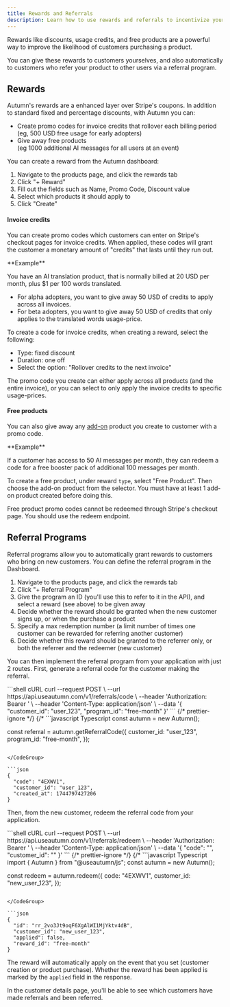 ```yaml
---
title: Rewards and Referrals
description: Learn how to use rewards and referrals to incentivize your customers.
---
```


Rewards like discounts, usage credits, and free products are a powerful way to improve the likelihood of customers purchasing a product.

You can give these rewards to customers yourselves, and also automatically to customers who refer your product to other users via a referral program.

## Rewards

Autumn's rewards are a enhanced layer over Stripe's coupons. In addition to standard fixed and percentage discounts, with Autumn you can:

- Create promo codes for invoice credits that rollover each billing period <br /> (eg, 500 USD free usage for early adopters)
- Give away free products <br/> (eg 1000 additional AI messages for all users at an event)

You can create a reward from the Autumn dashboard:

1. Navigate to the products page, and click the rewards tab
2. Click "+ Reward"
3. Fill out the fields such as Name, Promo Code, Discount value
4. Select which products it should apply to
5. Click "Create"

#### Invoice credits

You can create promo codes which customers can enter on Stripe's checkout pages for invoice credits. When applied, these codes will grant the customer a monetary amount of "credits" that lasts until they run out.

<Info>
**Example**

You have an AI translation product, that is normally billed at 20 USD per month, plus $1 per 100 words translated.

- For alpha adopters, you want to give away 50 USD of credits to apply across all invoices.
- For beta adopters, you want to give away 50 USD of credits that only applies to the translated words usage-price.

</Info>

To create a code for invoice credits, when creating a reward, select the following:

- Type: fixed discount
- Duration: one off
- Select the option: "Rollover credits to the next invoice"

The promo code you create can either apply across all products (and the entire invoice), or you can select to only apply the invoice credits to specific usage-prices.

#### Free products

You can also give away any [add-on](/products/create-product#add-on-product) product you create to customer with a promo code.

<Info>
**Example**

If a customer has access to 50 AI messages per month, they can redeem a code for a free booster pack of additional 100 messages per month.

</Info>

To create a free product, under reward `type`, select "Free Product". Then choose the add-on product from the selector. You must have at least 1 add-on product created before doing this.

<Warning>
  Free product promo codes cannot be redeemed through Stripe's checkout page.
  You should use the redeem endpoint.
</Warning>

## Referral Programs

Referral programs allow you to automatically grant rewards to customers who bring on new customers. You can define the referral program in the Dashboard.

1. Navigate to the products page, and click the rewards tab
2. Click "+ Referral Program"
3. Give the program an ID (you'll use this to refer to it in the API), and select a reward (see above) to be given away
4. Decide whether the reward should be granted when the new customer signs up, or when the purchase a product
5. Specify a max redemption number (a limit number of times one customer can be rewarded for referring another customer)
6. Decide whether this reward should be granted to the referrer only, or both the referrer and the redeemer (new customer)

You can then implement the referral program from your application with just 2 routes. First, generate a referral code for the customer making the referral.

<CodeGroup>
```shell cURL
curl --request POST \
  --url https://api.useautumn.com/v1/referrals/code \
  --header 'Authorization: Bearer <token>' \
  --header 'Content-Type: application/json' \
  --data '{
  "customer_id": "user_123",
  "program_id": "free-month"
}'
```
{/* prettier-ignore */}
{/* ```javascript Typescript
const autumn = new Autumn();

const referral = autumn.getReferralCode({
customer_id: "user_123",
program_id: "free-month",
});

````*/}

</CodeGroup>

```json
{
  "code": "4EXWV1",
  "customer_id": "user_123",
  "created_at": 1744797427206
}
````

Then, from the new customer, redeem the referral code from your application.

<CodeGroup>
```shell cURL
curl --request POST \
  --url https://api.useautumn.com/v1/referrals/redeem \
  --header 'Authorization: Bearer <token>' \
  --header 'Content-Type: application/json' \
  --data '{
  "code": "<string>",
  "customer_id": "<string>"
}'
```
{/* prettier-ignore */}
{/* ```javascript Typescript
import { Autumn } from "@useautumn/js";
const autumn = new Autumn();

const redeem = autumn.redeem({
code: "4EXWV1",
customer_id: "new_user_123",
});

````*/}

</CodeGroup>

```json
{
  "id": "rr_2vo3Jt9oqF6XgAlWI1MjYktv4dB",
  "customer_id": "new_user_123",
  "applied": false,
  "reward_id": "free-month"
}
````

The reward will automatically apply on the event that you set (customer creation or product purchase). Whether the reward has been applied is marked by the `applied` field in the response.

In the customer details page, you'll be able to see which customers have made referrals and been referred.
